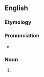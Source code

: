 ==English==

===Etymology===
{{suffix|en|abridge|ment}}

===Pronunciation===
* {{a|US}} {{IPA|en|/əˈbɹɪd͡ʒ.mn̩t/}}

===Noun===
{{en-noun|~}}

# {{lb|en|chiefly|UK}} {{alternative form of|en|abridgment}}